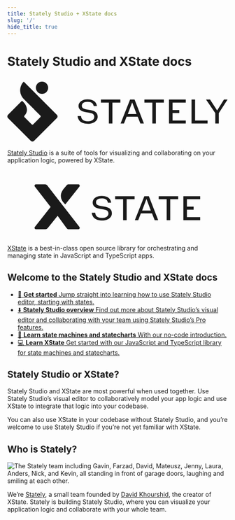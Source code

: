 ```yaml
---
title: Stately Studio + XState docs
slug: '/'
hide_title: true
---
```


<h1 class="visually-hidden">Stately Studio and XState docs</h1>

<div class="docs-intro">
  <div class="docs-intro-studio">
    <h2 class="docs-intro-logo-heading" id="stately-studio">
      <svg alt="Stately" viewBox="0 0 818 222" xmlns="http://www.w3.org/2000/svg"><g fill="currentColor" fill-rule="evenodd"><path d="M128.76 45.638c12.601 0 22.817-10.216 22.817-22.819C151.577 10.217 141.361 0 128.76 0c-12.603 0-22.819 10.217-22.819 22.819 0 12.603 10.216 22.819 22.82 22.819M184.043 123.199v-.019L60.863 0c-17.822 17.823-17.722 46.619.101 64.442l39.2 39.199-.067.067 22.215 22.214c.807.807 1.341 1.921 1.341 3.152 0 1.265-.59 2.386-1.437 3.197l-25.91 25.91a4.44 4.44 0 0 1-6.278 0l-25.992-25.993a4.439 4.439 0 0 1 0-6.278c17.734-18.925 4.497-41.58-3.696-49.255l-5.795-5.795L2.6 122.805a8.878 8.878 0 0 0 0 12.555l84.257 84.257a8.876 8.876 0 0 0 12.554 0l84.077-84.077a8.392 8.392 0 0 0 2.987-6.426 8.387 8.387 0 0 0-2.432-5.915M300.643 104.22c-20.552-2.691-24.019-6.909-24.019-15.345 0-8.552 7.934-13.864 20.706-13.864 14.075 0 21.077 4.579 23.41 15.312l.072.332h11.86l-.062-.48c-2.016-15.886-14.545-24.635-35.28-24.635-19.13 0-33.014 10.228-33.014 24.321 0 17.686 16.455 22.317 34.234 24.686 18.518 2.603 24.164 6.447 24.164 16.454 0 9.39-9.542 16.205-22.69 16.205-20.702 0-24.914-9.122-26.382-18.979l-.053-.361h-12.73l.057.478c1.586 12.926 9.657 28.334 39.108 28.334 20.195 0 35.424-11.357 35.424-26.416 0-17.725-13.317-23.106-34.805-26.042M419.634 66.647h-72.125v11.295h29.484v77.627h13.158V77.942h29.483V66.647M447.382 119.996 463.5 77.088l16.117 42.908h-32.235Zm8.327-53.349-35.206 88.922h12.52l9.78-25.374h41.254l9.922 25.374h13.08l-34.633-88.922H455.71ZM508.888 77.942h29.484v77.627h13.159V77.942h29.482V66.647h-72.125v11.295M613.369 116.499h24.97v-11.174h-24.97V77.942h49.202V66.647H600.21v88.922h62.361v-11.295h-49.202v-27.775M697.083 66.647h-13.16v88.922h59.51v-11.295h-46.35V66.647M804.257 66.647l-25.294 40.544-26.279-40.544h-14.907l34.259 50.2v38.722h13.158v-38.605l32.391-50.317h-13.328"/></g></svg>
    </h2>
    <p>
      <a href="./docs/studio">Stately Studio</a> is a suite of tools for
      visualizing and collaborating on your application logic, powered by
      XState.
    </p>
  </div>
  <div class="docs-intro-xstate">
    <h2 class="docs-intro-logo-heading" id="xstate">
    <svg alt="XState" viewBox="0 0 818 222" xmlns="http://www.w3.org/2000/svg"><g fill="currentColor" fill-rule="evenodd"><path d="M349.953 70.14c20.78 0 33.34 8.767 35.358 24.687l.061.48H373.49l-.074-.333c-2.34-10.754-9.356-15.342-23.463-15.342-12.799 0-20.752 5.323-20.752 13.889 0 8.456 3.477 12.681 24.072 15.378 21.535 2.94 34.883 8.334 34.883 26.096 0 15.089-15.264 26.467-35.5 26.467-29.518 0-37.608-15.437-39.196-28.39l-.059-.478h12.76l.054.363c1.47 9.876 5.691 19.016 26.438 19.016 13.178 0 22.74-6.83 22.74-16.239 0-10.026-5.659-13.879-24.218-16.485-17.819-2.376-34.307-7.016-34.307-24.738 0-14.122 13.914-24.371 33.085-24.371Zm122.576 1.11v11.316h-29.547v77.787H429.79V82.566h-29.547V71.25h72.285Zm52.908 0 34.709 89.103h-13.108l-9.947-25.427h-41.344l-9.8 25.427h-12.549l35.283-89.104h16.756Zm108.826 0v11.316h-29.547v77.787h-13.188V82.569H561.98V71.252h72.282v-.003Zm81.737 0v11.316h-49.311v27.44h25.027v11.195h-25.027v27.832H716v11.317h-62.5v-89.1H716ZM516.49 81.711l-16.154 42.994h32.306l-16.153-42.994ZM106.363 27l33.464.272c3.251.026 6.31 1.54 8.304 4.108l119.56 154.056c2.71 3.488.22 8.564-4.192 8.564h-35.035c-3.31 0-6.432-1.543-8.44-4.172l-33.345-45.635-36.905 45.777a10.623 10.623 0 0 1-8.33 4.03H106.32c-4.437 0-6.917-5.122-4.165-8.603l58.543-74.144-58.595-75.718c-2.68-3.51-.154-8.569 4.263-8.532Zm157.091 0c4.46-.034 6.973 5.108 4.207 8.603l-52.239 66.006c-3.726-2.932-32.644-27.14-4.745-59.556 0 0 2.183-2.554 4.435-5.195l.436-.511.435-.51a676.11 676.11 0 0 0 3.842-4.533c2.759-3.339 5.03-4.005 8.247-4.03L263.454 27Z"/></g></svg>
    </h2>
    <p>
      <a href="./docs/xstate">XState</a> is a best-in-class open source library
      for orchestrating and managing state in JavaScript and TypeScript apps.
    </p>
  </div>
</div>

## Welcome to the Stately Studio and XState docs

<ul className="content-boxes">
  <li>
    <a className="link-box" href="./docs/states">
      🏁 <strong>Get started</strong> Jump straight into learning how to use
      Stately Studio editor, starting with states.
    </a>
  </li>
  <li>
    <a className="link-box" href="./docs/studio">
      ⬇️ <strong>Stately Studio overview</strong> Find out more about Stately
      Studio’s visual editor and collaborating with your team using Stately
      Studio’s Pro features.
    </a>
  </li>
  <li>
    <a className="link-box" href="./docs/state-machines-and-statecharts">
      🧠 <strong>Learn state machines and statecharts</strong> With our no-code
      introduction.
    </a>
  </li>
  <li>
    <a className="link-box" href="./docs/xstate">
      💻 <strong>Learn XState</strong> Get started with our JavaScript and
      TypeScript library for state machines and statecharts.
    </a>
  </li>
</ul>

<EmbedMachine
  name="Default machine"
  embedURL="https://stately.ai/registry/editor/embed/5b170468-d66a-4136-84c8-676c8fea82e8?machineId=3e69d71f-1eda-41af-bee0-e82031d3f810"
/>

## Stately Studio or XState?

Stately Studio and XState are most powerful when used together. Use Stately Studio’s visual editor to collaboratively model your app logic and use XState to integrate that logic into your codebase.

You can also use XState in your codebase without Stately Studio, and you’re welcome to use Stately Studio if you’re not yet familiar with XState.

## Who is Stately?

![The Stately team including Gavin, Farzad, David, Mateusz, Jenny, Laura, Anders, Nick, and Kevin, all standing in front of garage doors, laughing and smiling at each other.](/stately.png)

We’re [Stately](https://stately.ai), a small team founded by [David Khourshid](https://twitter.com/davidkpiano), the creator of XState. Stately is building Stately Studio, where you can visualize your application logic and collaborate with your whole team.
